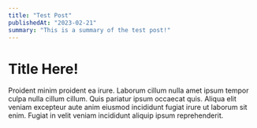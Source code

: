 ---
title: "Test Post"
publishedAt: "2023-02-21"
summary: "This is a summary of the test post!"  
---

# Title Here! 

Proident minim proident ea irure. Laborum cillum nulla amet ipsum tempor culpa nulla cillum cillum. Quis pariatur ipsum occaecat quis. Aliqua elit veniam excepteur aute anim eiusmod incididunt fugiat irure ut laborum sit enim. Fugiat in velit veniam incididunt aliquip ipsum reprehenderit.